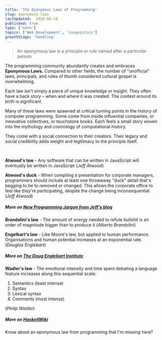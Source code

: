 ```yaml
---
title: 'The Eponymous Laws of Programming'
slug: eponymous-laws
lastUpdated:  2020-08-10
published: true
type: ['note']
topics: ['Web Development', 'Linguistics']
growthStage: 'Seedling'
---
```


> An eponymous law is a principle or rule named after a particular person.

The programming community abundantly creates and embraces **Eponymous Laws.** Compared to other fields, the number of "unofficial" laws, principals, and rules of thumb considered cultural gospel is overwhelming.

Each law isn't simply a piece of unique knowledge or insight. They often have a back story – when and where it was created. The context around its birth is significant. 

Many of these laws were spawned at critical turning points in the history of computer programming. Some come from inside influential companies, or innovative collectives, or touchstone books. Each feels a small story woven into the mythology and cosmology of computational history.

They come with a social connection to their creators. Their legacy and social credibility adds weight and legitimacy to the principle itself.

<br />

<SimpleCard width="800px">

**Atwood's law** - Any software that can be written in JavaScript will eventually be written in JavaScript (_Jeff Atwood_)

</SimpleCard>

<SimpleCard width="800px">

**Atwood's duck** - When compiling a presentation for corporate managers, programmers should include at least one throwaway "duck" detail that's begging to be to removed or changed. This allows the corporate office to feel like they're participating, despite the change being inconsequential. (_Jeff Atwood_)

##### More on [New Programming Jargon from Jeff's blog](https://blog.codinghorror.com/new-programming-jargon/)

</SimpleCard>

<SimpleCard width="800px">

**Brandolini's law** - The amount of energy needed to refute bullshit is an order of magnitude bigger than to produce it (_Alberto Brandolini_)

</SimpleCard>

<SimpleCard width="800px">

**Engelbart's law** - Like Moore's law, but applied to human performance. Organisations and human potential increases at an exponential rate. (_Douglas Englebart_)

##### More on [The Doug Englebart Institute](https://www.dougengelbart.org/content/view/316/322/)

</SimpleCard>

<SimpleCard width="800px">

**Wadler's law** - The emotional intensity and time spent debating a language feature
increases along this sequential scale:
1. Semantics (least intense)
2. Syntax
3. Lexical syntax
4. Comments (most intense)

(_Philip Wadler_)

##### More on [HaskellWiki](https://wiki.haskell.org/Wadler's_Law)

</SimpleCard>

<ReplyOnTwitter pageSlug='eponymous-laws'>

Know about an eponymous law from programming that I'm missing here?

</ReplyOnTwitter>